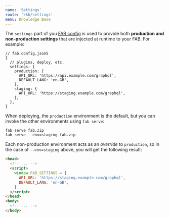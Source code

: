 ```yaml
---
name: 'Settings'
route: '/kb/settings'
menu: Knowledge Base
---
```


The `settings` part of you [FAB config](/kb/configuration) is used to provide both **production and non-production settings** that are injected at runtime to your FAB. For example:

```json5
// fab.config.json5
{
  // plugins, deploy, etc.
  settings: {
    production: {
      API_URL: 'https://api.example.com/graphql',
      DEFAULT_LANG: 'en-GB',
    },
    staging: {
      API_URL: 'https://staging.example.com/graphql',
    },
  },
}
```

When deploying, the `production` environment is the default, but you can invoke the other environments using `fab serve`:

```
fab serve fab.zip
fab serve --env=staging fab.zip
```

Each non-production environment acts as an _override_ to `production`, so in the case of `--env=staging` above, you will get the following result:

```html
<head>
  <!-- ... -->
  <script>
    window.FAB_SETTINGS = {
      API_URL: 'https://staging.example.com/graphql',
      DEFAULT_LANG: 'en-GB',
    }
  </script>
</head>
<body>
  <!-- ... -->
</body>
```
